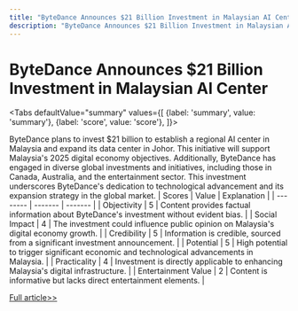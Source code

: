 ```yaml
---
title: "ByteDance Announces $21 Billion Investment in Malaysian AI Center"
description: "ByteDance Announces $21 Billion Investment in Malaysian AI Center"
---
```



# ByteDance Announces $21 Billion Investment in Malaysian AI Center


<Tabs
	defaultValue="summary"
	values={[
	{label: 'summary', value: 'summary'},
	{label: 'score', value: 'score'},
]}>
<TabItem value="summary">


ByteDance plans to invest $21 billion to establish a regional AI center in Malaysia and expand its data center in Johor. This initiative will support Malaysia's 2025 digital economy objectives. Additionally, ByteDance has engaged in diverse global investments and initiatives, including those in Canada, Australia, and the entertainment sector. This investment underscores ByteDance's dedication to technological advancement and its expansion strategy in the global market.
</TabItem>
<TabItem value="score">
	| Scores     | Value   | Explanation |
	| -------- | ------- | ------- |
	| Objectivity  | 5    | Content provides factual information about ByteDance's investment without evident bias.    |
	| Social Impact | 4     | The investment could influence public opinion on Malaysia's digital economy growth.    |
	| Credibility    | 5    | Information is credible, sourced from a significant investment announcement.    |
	| Potential    | 5    | High potential to trigger significant economic and technological advancements in Malaysia.    |
	| Practicality    | 4    | Investment is directly applicable to enhancing Malaysia's digital infrastructure.    |
	| Entertainment Value    | 2    | Content is informative but lacks direct entertainment elements.    |
</TabItem>
</Tabs>

[Full article>>](https://readhub.cn/topic/8aECs2AMqyG)
